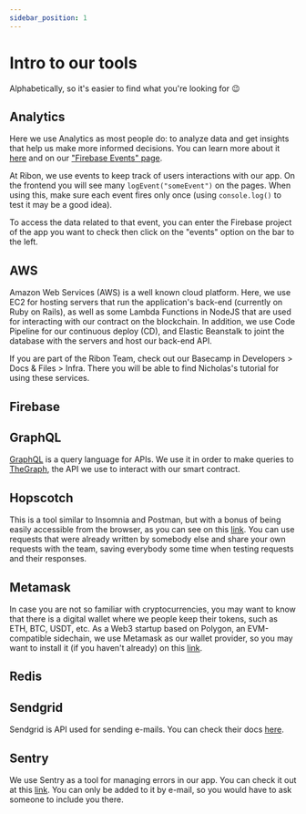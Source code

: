 ```yaml
---
sidebar_position: 1
---
```


# Intro to our tools

Alphabetically, so it's easier to find what you're looking for  :wink:

## Analytics

Here we use Analytics as most people do: to analyze data and get insights that help us make more informed decisions. You can learn more about it [here](https://analytics.google.com/analytics/web/provision/#/provision) and on our ["Firebase Events" page](firebase-events). 

At Ribon, we use events to keep track of users interactions with our app. On the frontend you will see many `logEvent("someEvent")` on the pages. 
When using this, make sure each event fires only once (using `console.log()` to test it may be a good idea). 

To access the data related to that event, you can enter the Firebase project of the app you want to check then click on the "events" option on the bar to the left.

## AWS

Amazon Web Services (AWS) is a well known cloud platform. 
Here, we use EC2 for hosting servers that run the application's back-end (currently on Ruby on Rails), as well as some Lambda Functions in NodeJS that are used for interacting with our contract on the blockchain. 
In addition, we use Code Pipeline for our continuous deploy (CD), and Elastic Beanstalk to joint the database with the servers and host our back-end API. 

If you are part of the Ribon Team, check out our Basecamp in Developers > Docs & Files > Infra. There you will be able to find Nicholas's tutorial for using these services.

## Firebase

## GraphQL

[GraphQL](https://graphql.org) is a query language for APIs. We use it in order to make queries to [TheGraph](https://thegraph.com/en/), the API we use to interact with our smart contract.

## Hopscotch

This is a tool similar to Insomnia and Postman, but with a bonus of being easily accessible from the browser, as you can see on this [link](https://hoppscotch.io). You can use requests that were already written by somebody else and share your own requests with the team, saving everybody some time when testing requests and their responses.

## Metamask

In case you are not so familiar with cryptocurrencies, you may want to know that there is a digital wallet where we people keep their tokens, such as ETH, BTC, USDT, etc. As a Web3 startup based on Polygon, an EVM-compatible sidechain, we use Metamask as our wallet provider, so you may want to install it (if you haven't already) on this [link](https://chrome.google.com/webstore/detail/metamask/nkbihfbeogaeaoehlefnkodbefgpgknn).

## Redis

## Sendgrid

Sendgrid is API used for sending e-mails. You can check their docs [here](https://docs.sendgrid.com/pt-br/).

## Sentry

We use Sentry as a tool for managing errors in our app. You can check it out at this [link](https://sentry.io/auth/login/ribon/). You can only be added to it by e-mail, so you would have to ask someone to include you there. 

